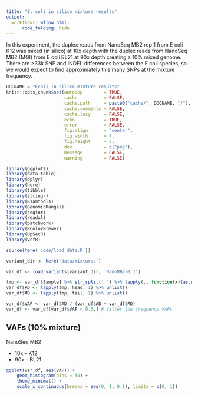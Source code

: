 ```yaml
---
title: "E. coli in silico mixture results"
output:
  workflowr::wflow_html:
      code_folding: hide
---
```


In this experiment, the duplex reads from NanoSeq MB2 rep 1 from E coli K12 was mixed (in silico) at 10x depth with the duplex reads from NanoSeq MB2 (MGI) from E coli BL21 at 90x depth creating a 10\% mixed genome. There are >33k SNP and INDEL differences between the E coli species, so we would expect to find approximately this many SNPs at the mixture frequency.

```r
DOCNAME = "Ecoli in silico mixture results"
knitr::opts_chunk$set(autodep        = TRUE,
                      cache          = FALSE,
                      cache.path     = paste0("cache/", DOCNAME, "/"),
                      cache.comments = FALSE,
                      cache.lazy     = FALSE,
                      echo           = TRUE,
                      error          = FALSE,
                      fig.align      = "center",
                      fig.width      = 7,
                      fig.height     = 5,
                      dev            = c("png"),
                      message        = FALSE,
                      warning        = FALSE)
```


```r
library(ggplot2)
library(data.table)
library(dplyr)
library(here)
library(tibble)
library(stringr)
library(Rsamtools)
library(GenomicRanges)
library(seqinr)
library(readxl)
library(patchwork)
library(RColorBrewer)
library(UpSetR)
library(vcfR)
```


```r
source(here('code/load_data.R'))
```


```r
variant_dir <- here('data/mixtures')
```


```r
var_df <- load_variants(variant_dir, 'NanoMB2-0.1')
```
```r
tmp <- var_df$Sample1 %>% str_split(':') %>% lapply(., function(x){as.numeric(x[5:6])}) 
var_df$RD <- lapply(tmp, head, 1) %>% unlist()
var_df$AD <- lapply(tmp, tail, 1) %>% unlist()

var_df$VAF <- var_df$AD / (var_df$AD + var_df$RD)
var_df <- var_df[var_df$VAF < 0.3,] # filter low frequency VAFs
```

## VAFs (10\% mixture)

NanoSeq MB2

- 10x -- K12
- 90x -- BL21

```r
ggplot(var_df, aes(VAF)) +
    geom_histogram(bins = 50) +
    theme_minimal() +
    scale_x_continuous(breaks = seq(0, 1, 0.1), limits = c(0, 1))
```

